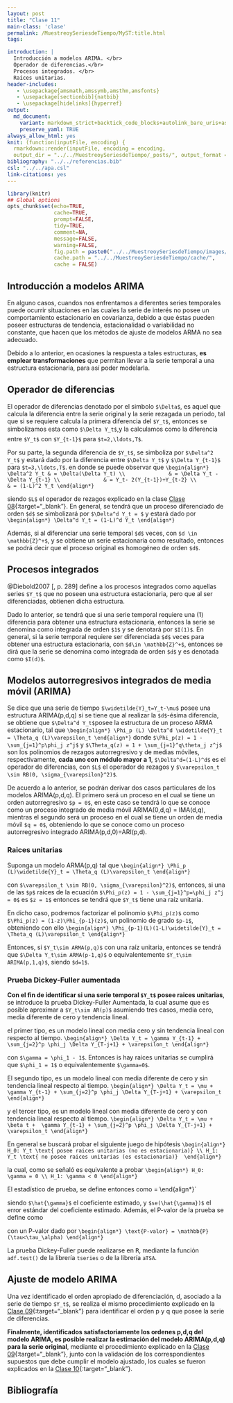 ```yaml
---
layout: post
title: "Clase 11"
main-class: 'clase'
permalink: /MuestreoySeriesdeTiempo/MyST:title.html
tags:

introduction: |
  Introducción a modelos ARIMA. </br>
  Operador de diferencias.</br>
  Procesos integrados. </br>
  Raíces unitarias.
header-includes:
   - \usepackage{amsmath,amssymb,amsthm,amsfonts}
   - \usepackage[sectionbib]{natbib}
   - \usepackage[hidelinks]{hyperref}
output:
  md_document:
    variant: markdown_strict+backtick_code_blocks+autolink_bare_uris+ascii_identifiers+tex_math_single_backslash
    preserve_yaml: TRUE
always_allow_html: yes   
knit: (function(inputFile, encoding) {
  rmarkdown::render(inputFile, encoding = encoding,
  output_dir = "../../MuestreoySeriesdeTiempo/_posts/", output_format = "all"  ) })
bibliography: "../../referencias.bib"
csl: "../../apa.csl"
link-citations: yes
---
```


```r
library(knitr)
## Global options
opts_chunk$set(echo=TRUE,
               cache=TRUE,
               prompt=FALSE,
               tidy=TRUE,
               comment=NA,
               message=FALSE,
               warning=FALSE,
               fig.path = paste0("../../MuestreoySeriesdeTiempo/images/", "Clase11"),
               cache.path = "../../MuestreoySeriesdeTiempo/cache/",
               cache = FALSE)
```

## Introducción a modelos ARIMA
En alguno casos, cuandos nos enfrentamos a diferentes series temporales puede ocurrir situaciones en las cuales la serie de interés no posee un comportamiento estacionario en covarianza, debido a que éstas pueden poseer estructuras de tendencia, estacionalidad o variabilidad no constante, que hacen que los métodos de ajuste de modelos ARMA no sea adecuado.

Debido a lo anterior, en ocasiones la respuesta a tales estructuras, **es emplear transformaciones** que permitan llevar a la serie temporal a una estructura estacionaria, para así poder modelarla.

## Operador de diferencias
El operador de diferencias denotado por el simbolo `$\Delta$`, es aquel que calcula la diferencia entre la serie original y la serie rezagada un periodo, tal que si se requiere calcula la primera diferencia del `$Y_t$`, entonces se simbolizamos esta como `$\Delta Y_t$`,y la calculamos como la diferencia entre `$Y_t$` con `$Y_{t-1}$` para `$t=2,\ldots,T$`.

Por su parte, la segunda diferencia de `$Y_t$`, se simboliza por `$\Delta^2 Y_t$` y estará dado por la diferencia entre `$\Delta Y_t$` y `$\Delta Y_{t-1}$` para `$t=3,\ldots,T$`. en donde se puede observar que
`\begin{align*}
\Delta^2 Y_t & = \Delta(\Delta Y_t) \\
             & = \Delta Y_t - \Delta Y_{t-1} \\
             & = Y_t- 2(Y_{t-1})+Y_{t-2} \\
             & = (1-L)^2 Y_t
\end{align*}`

siendo `$L$` el operador de rezagos explicado en la clase [Clase 08](https://jiperezga.github.io/MuestreoySeriesdeTiempo/MySTClase_08.html){:target="_blank"}. En general, se tendrá que un proceso diferenciado de orden `$d$` se simbolizará por `$\Delta^d Y_t = $` y estará dado por 
`\begin{align*}
\Delta^d Y_t = (1-L)^d Y_t
\end{align*}`

Además, si al diferenciar una serie temporal `$d$` veces, con `$d \in \mathbb{Z}^+$`, y se obtiene un serie estacionaria como resultado, entonces se podrá decir que el proceso original es homogéneo de orden `$d$`.

<!-- Por ejemplo, el proceso $Y_t = \beta_0 + \beta_1t + \varepsilon_t$, siendo $\varepsilon_t$ estacionario, entonces se tendrá que `$Y_t$` es un proceso homogéneo de orden 1, ya que al diferenciarlo se tendrá que 
`\begin{align*}
\Delta Y_t & = \Delta Y_t - \Delta Y_{t-1} \\
           & = \beta_0 + \beta_1t + \varepsilon_t - [\beta_0 + \beta_1(t-1) + \varepsilon_{t-1}]
           & = \beta_1 + \varepsilon_{t} - \varepsilon_{t-1}
           & = \beta_1 + U_t
\end{align*}`
donde $U_t = \varepsilon_{t} - \varepsilon_{t-1}$ es estacionario. Además, si $\varepsilon_t$ es ruido blanco entones $\Delta Y_t$ es un proceso MA(1) de media $\beta_1$ y con parámetro $\theta = -1$. En general, procesos generados como una tendencia polinómica de orden $d$ más un proceso estacionario cualquiera $\varepsilon_t$, será homogéneo de orden d:
`\begin{align*}
Y_t = \beta_0 + \beta_1t + beta_2t^2 + \ldots + beta_dt^d + \varepsilon_t 
\end{align*}`
con \varepsilon_t un proceso estacionario.

En el caso de un proceso $Y_t = \beta_0 + \beta_1t + \beta_2t^2 + \varepsilon_t$ con $\varepsilon_t$ estacionario y de media cero, entonces 
`\begin{align*}
\Delta Y_t & = \beta_0 + \beta_1t + \beta_2t^2 + \varepsilon_t - [\beta_0 + \beta_1(t-1) + \beta_2(t-1)^2  + \varepsilon_{t-1}]
           & = (\beta_1 - \beta_2) + 2\beta_2t + \varepsilon_{t} - \varepsilon_{t-1}
           & = (\beta_1 - \beta_2) + 2\beta_2t + U_t
\end{align*}`

En donde se observa que \Delta Y_t no es un proceso estacionario. Ahora si calculamos la segunda diferencia
`\begin{align*}
\Delta^2 Y_t & = (\beta_1 - \beta_2) + 2\beta_2t + U_t - [(\beta_1 - \beta_2) + 2\beta_2(t-1) + U_{t-1}]
           & = 2\beta_2 + U_{t} - U_{t-1}
           & = 2\beta_2 + W_{t}
\end{align*}`

siendo, $\Delta^2 Y_t$ es un proceso estacionario, y $W_{t} = \varepsilon_t - 2\varepsilon_{t-1} + \varepsilon_{t-2}$ . Además, si $\varepsilon_t$ es ruido blanco, se tendrá que  $\Delta^2 Y_t$ es un proceso MA(2) de media dada y parámetros $\theta_1 = -2$ y $\theta_2 = 1$.
-->

## Procesos integrados
@Diebold2007[, p. 289] define a los procesos integrados como aquellas series `$Y_t$` que no poseen una estructura estacionaria, pero que al ser diferenciadas, obtienen dicha estructura.

Dado lo anterior, se tendrá que si una serie temporal requiere una (1) diferencia para obtener una estructura estacionaria, entonces la serie se denomina como integrada de orden `$1$` y se denotará por `$I(1)$`. En general, si la serie temporal requiere ser diferenciada `$d$` veces para obtener una estructura estacionaria, con `$d\in \mathbb{Z}^+$`, entonces se dirá que la serie se denomina como integrada de orden `$d$` y es denotada como `$I(d)$`.

## Modelos autorregresivos integrados de media móvil (ARIMA)
Se dice que una serie de tiempo `$\widetilde{Y}_t=Y_t-\mu$` posee una estructura ARIMA(p,d,q) si se tiene que al realizar la `$d$`-ésima diferencia, se obtiene que `$\Delta^d Y_t$`posee la estructura de un proceso ARMA estacionario, tal que
`\begin{align*}
\Phi_p (L) \Delta^d \widetilde{Y}_t = \Theta_q (L)\varepsilon_t
\end{align*}`
donde `$\Phi_p(z) = 1 - \sum_{j=1}^p\phi_j z^j$` y `$\Theta_q(z) = 1 + \sum_{j=1}^q\theta_j z^j$` son los polinomios de rezagos autorregresivo y de medias móviles, respectivamente, **cada uno con módulo mayor a 1**, `$\Delta^d=(1-L)^d$` es el operador de diferencias, con `$L$` el operador de rezagos y `$\varepsilon_t \sim RB(0, \sigma_{\varepsilon}^2)$`.

De acuerdo a lo anterior, se podrán derivar dos casos particulares de los modelos ARIMA(p,d,q). El primero será un proceso en el cual se tiene un orden autorregresivo `$p = 0$`, en este caso se tendrá lo que se conoce como un proceso integrado de media móvil ARIMA(0,d,q) = IMA(d,q), mientras el segundo será un proceso en el cual se tiene un orden de media móvil `$q = 0$`, obteniendo lo que se conoce como un proceso autorregresivo integrado ARIMA(p,d,0)=ARI(p,d).

### Raices unitarias
Suponga un modelo ARMA(p,q) tal que 
`\begin{align*}
\Phi_p (L)\widetilde{Y}_t = \Theta_q (L)\varepsilon_t
\end{align*}`

con `$\varepsilon_t \sim RB(0, \sigma_{\varepsilon}^2)$`, entonces, si una de las `$p$` raices de la ecuación `$\Phi_p(z) = 1 - \sum_{j=1}^p=\phi_j z^j = 0$` es `$z = 1$` entonces se tendrá que `$Y_t$` tiene una raíz unitaria.

En dicho caso, podremos factorizar el polinomio `$\Phi_p(z)$` como `$\Phi_p(z) = (1-z)\Phi_{p-1}(z)$`, un polinomio de grado `$p-1$`, obteniendo con ello
`\begin{align*}
\Phi_{p-1}(L)(1-L)\widetilde{Y}_t = \Theta_q (L)\varepsilon_t
\end{align*}`

Entonces, si `$Y_t\sim ARMA(p,q)$` con una raíz unitaria, entonces se tendrá que `$\Delta Y_t\sim ARMA(p-1,q)$` o equivalentemente `$Y_t\sim ARIMA(p,1,q)$`, siendo `$d=1$`.

<!-- Ver Econometría Financiera Norman página 282 para ejemplo. -->

### Prueba Dickey-Fuller aumentada
**Con el fin de identificar si una serie temporal `$Y_t$` posee raices unitarias**, se introduce la prueba Dickey-Fuller Aumentada, la cual asume que es posible aproximar a `$Y_t\sim AR(p)$` asumiendo tres casos, media cero, media diferente de cero y tendencia lineal.

el primer tipo, es un modelo lineal con media cero y sin tendencia lineal con respecto al tiempo.
`\begin{align*}
\Delta Y_t = \gamma Y_{t-1} + \sum_{j=2}^p \phi_j \Delta Y_{T-j+1} + \varepsilon_t
\end{align*}`

con `$\gamma = \phi_1 - 1$`. Entonces is hay raices unitarias se cumplirá que `$\phi_1 = 1$` o equivalentemente `$\gamma=0$`.

El segundo tipo, es un modelo lineal con media diferente de cero y sin tendencia lineal respecto al tiempo.
`\begin{align*}
\Delta Y_t = \mu + \gamma Y_{t-1} + \sum_{j=2}^p \phi_j \Delta Y_{T-j+1} + \varepsilon_t
\end{align*}`

y el tercer tipo, es un modelo lineal con media diferente de cero y con tendencia lineal respecto al tiempo.
`\begin{align*}
\Delta Y_t = \mu + \beta t +  \gamma Y_{t-1} + \sum_{j=2}^p \phi_j \Delta Y_{T-j+1} + \varepsilon_t
\end{align*}`

En general se buscará probar el siguiente juego de hipótesis 
`\begin{align*}
H_0: Y_t \text{ posee raices unitarias (no es estacionaria)} \\
H_1: Y_t \text{ no posee raices unitarias (es estacionaria)} 
\end{align*}`

la cual, como se señaló es equivalente a probar 
`\begin{align*}
H_0: \gamma = 0 \\
H_1: \gamma < 0
\end{align*}`

El estadístico de prueba, se define entonces como
\tau = \frac{\hat{\gamma}}{se(\hat{\gamma})}
\end{align*}`

siendo `$\hat{\gamma}$` el coeficiente estimado, y `$se(\hat{\gamma})$` el error estándar del coeficiente estimado. Además, el P-valor de la prueba se define como

con un P-valor dado por
`\begin{align*}
\text{P-valor} = \mathbb{P}(\tau<\tau_\alpha)
\end{align*}`

La prueba Dickey-Fuller puede realizarse en <tt>R</tt>, mediante la función `adf.test()` de la librería `tseries` o de la librería `aTSA`.

## Ajuste de modelo ARIMA
Una vez identificado el orden apropiado de diferenciación, d, asociado a la serie de tiempo `$Y_t$`, se realiza el mismo procedimiento explicado en la [Clase 09](https://jiperezga.github.io/MuestreoySeriesdeTiempo/MySTClase_09.html){:target="_blank"} para identificar el orden p y q que posee la serie de diferencias. 

**Finalmente, identificados satisfactoriamente los ordenes p,d,q del modelo ARIMA, es posible realizar la estimación del modelo ARIMA(p,d,q) para la serie original**, mediante el procedimiento explicado en la [Clase 09](https://jiperezga.github.io/MuestreoySeriesdeTiempo/MySTClase_09.html){:target="_blank"}, junto con la validación de los correspondientes supuestos que debe cumplir el modelo ajustado, los cuales se fueron explicados en la [Clase 10](https://jiperezga.github.io/MuestreoySeriesdeTiempo/MySTClase_10.html){:target="_blank"}.

## Bibliografía
